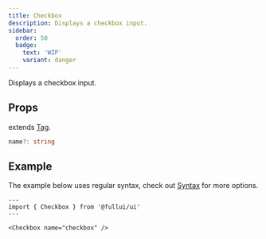 ```yaml
---
title: Checkbox
description: Displays a checkbox input.
sidebar: 
  order: 50
  badge:
    text: 'WIP'
    variant: danger
---
```

Displays a checkbox input.

## Props
extends [Tag](/utility/tag).
```ts
name?: string
```

## Example
The example below uses regular syntax, check out [Syntax](/overview/syntax) for more options.

```astro live
---
import { Checkbox } from '@fullui/ui'
---

<Checkbox name="checkbox" />
```
